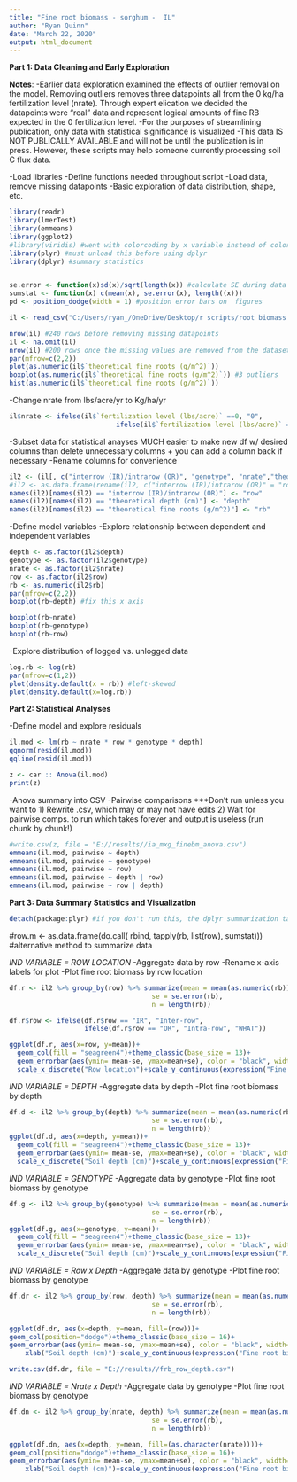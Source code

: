 ```yaml
---
title: "Fine root biomass - sorghum -  IL"
author: "Ryan Quinn"
date: "March 22, 2020"
output: html_document
---
```


**Part 1: Data Cleaning and Early Exploration**

**Notes**: 
  -Earlier data exploration examined the effects of outlier removal on the model. Removing outliers removes three datapoints all from the 0 kg/ha fertilization level (nrate). Through expert elication we decided the datapoints were "real" data and represent logical amounts of fine RB expected in the 0 fertilization level.
  -For the purposes of streamlining publication, only data with statistical significance is visualized 
  -This data IS NOT PUBLICALLY AVAILABLE and will not be until the publication is in press. However, these scripts may help someone currently processing soil C flux data. 

-Load libraries
-Define functions needed throughout script
-Load data, remove missing datapoints
-Basic exploration of data distribution, shape, etc. 
```r
library(readr)
library(lmerTest)
library(emmeans)
library(ggplot2) 
#library(viridis) #went with colorcoding by x variable instead of colorblind friendly for presentation b/c nobody on committee colorblind
library(plyr) #must unload this before using dplyr
library(dplyr) #summary statistics 


se.error <- function(x)sd(x)/sqrt(length(x)) #calculate SE during data aggregation 
sumstat <- function(x) c(mean(x), se.error(x), length((x)))
pd <- position_dodge(width = 1) #position error bars on  figures

il <- read_csv("C:/Users/ryan_/OneDrive/Desktop/r scripts/root biomass - 11082020/il_sorghum2018_root biomass.csv") 

nrow(il) #240 rows before removing missing datapoints
il <- na.omit(il)
nrow(il) #200 rows once the missing values are removed from the dataset (the "missing data" is not actually missing but was never collected purposefully for a variety of reasons specific to the experiment, and/or the data collected was not accurately labels (no plot #, etc.)).
par(mfrow=c(2,2))
plot(as.numeric(il$`theoretical fine roots (g/m^2)`))
boxplot(as.numeric(il$`theoretical fine roots (g/m^2)`)) #3 outliers 
hist(as.numeric(il$`theoretical fine roots (g/m^2)`))
```

-Change nrate from lbs/acre/yr to Kg/ha/yr
```r
il$nrate <- ifelse(il$`fertilization level (lbs/acre)` ==0, "0", 
                           ifelse(il$`fertilization level (lbs/acre)` ==150, "168", "WHAT"))
```

-Subset data for statistical anayses 
    MUCH easier to make new df w/ desired columns than delete unnecessary columns + you can add a column back if necessary
-Rename columns for convenience 
```r
il2 <- (il[, c("interrow (IR)/intrarow (OR)", "genotype", "nrate","theoretical depth (cm)", "theoretical fine roots (g/m^2)")])
#il2 <- as.data.frame(rename(il2, c("interrow (IR)/intrarow (OR)" = "row", "nrate" = "nrate", "theoretical fine roots (g/m^2)" = "rb", "theoretical depth (cm)" = "depth", "genotype" = "genotype")))
names(il2)[names(il2) == "interrow (IR)/intrarow (OR)"] <- "row" 
names(il2)[names(il2) == "theoretical depth (cm)"] <- "depth"  
names(il2)[names(il2) == "theoretical fine roots (g/m^2)"] <- "rb"  

```


-Define model variables
-Explore relationship between dependent and independent variables
```r
depth <- as.factor(il2$depth)
genotype <- as.factor(il2$genotype)
nrate <- as.factor(il2$nrate)
row <- as.factor(il2$row)
rb <- as.numeric(il2$rb)
par(mfrow=c(2,2))
boxplot(rb~depth) #fix this x axis

boxplot(rb~nrate) 
boxplot(rb~genotype) 
boxplot(rb~row)
```

-Explore distribution of logged vs. unlogged data
```r
log.rb <- log(rb)
par(mfrow=c(1,2))
plot(density.default(x = rb)) #left-skewed 
plot(density.default(x=log.rb))  
```

**Part 2: Statistical Analyses**


-Define model and explore residuals
```r
il.mod <- lm(rb ~ nrate * row * genotype * depth) 
qqnorm(resid(il.mod)) 
qqline(resid(il.mod)) 
```

```r
z <- car :: Anova(il.mod)
print(z)
```

-Anova summary into CSV
-Pairwise comparisons 
***Don't run unless you want to 
  1) Rewrite .csv, which may or may not have edits
  2) Wait for pairwise comps. to run which takes forever and output is useless (run chunk by chunk!)
  
```r
#write.csv(z, file = "E://results//ia_mxg_finebm_anova.csv")
emmeans(il.mod, pairwise ~ depth) 
emmeans(il.mod, pairwise ~ genotype) 
emmeans(il.mod, pairwise ~ row) 
emmeans(il.mod, pairwise ~ depth | row) 
emmeans(il.mod, pairwise ~ row | depth)
```

**Part 3: Data Summary Statistics and Visualization**
                                                
```r
detach(package:plyr) #if you don't run this, the dplyr summarization tables don't group
```                              
#row.m <- as.data.frame(do.call( rbind, tapply(rb, list(row), sumstat))) #alternative method to summarize data 

*IND VARIABLE = ROW LOCATION*
-Aggregate data by row
-Rename x-axis labels for plot
-Plot fine root biomass by row location
```r
df.r <- il2 %>% group_by(row) %>% summarize(mean = mean(as.numeric(rb)), 
                                    se = se.error(rb), 
                                    n = length(rb))

df.r$row <- ifelse(df.r$row == "IR", "Inter-row",
                   ifelse(df.r$row == "OR", "Intra-row", "WHAT"))

ggplot(df.r, aes(x=row, y=mean))+
  geom_col(fill = "seagreen4")+theme_classic(base_size = 13)+
  geom_errorbar(aes(ymin= mean-se, ymax=mean+se), color = "black", width=.2)+
  scale_x_discrete("Row location")+scale_y_continuous(expression("Fine root biomass "(g~m^2)), breaks=seq(0,40,10), limits = c(0,40), expand = c(0,0))
```

*IND VARIABLE = DEPTH*
-Aggregate data by depth
-Plot fine root biomass by depth
```r
df.d <- il2 %>% group_by(depth) %>% summarize(mean = mean(as.numeric(rb)), 
                                    se = se.error(rb), 
                                    n = length(rb))
ggplot(df.d, aes(x=depth, y=mean))+
  geom_col(fill = "seagreen4")+theme_classic(base_size = 13)+
  geom_errorbar(aes(ymin= mean-se, ymax=mean+se), color = "black", width=.2)+
  scale_x_discrete("Soil depth (cm)")+scale_y_continuous(expression("Fine root biomass "(g~m^2)), breaks=seq(0,80,10), limits = c(0,80), expand = c(0,0))
```

*IND VARIABLE = GENOTYPE*
-Aggregate data by genotype
-Plot fine root biomass by genotype
```r
df.g <- il2 %>% group_by(genotype) %>% summarize(mean = mean(as.numeric(rb)), 
                                    se = se.error(rb), 
                                    n = length(rb))
ggplot(df.g, aes(x=genotype, y=mean))+
  geom_col(fill = "seagreen4")+theme_classic(base_size = 13)+
  geom_errorbar(aes(ymin= mean-se, ymax=mean+se), color = "black", width=.2)+
  scale_x_discrete("Soil depth (cm)")+scale_y_continuous(expression("Fine root biomass "(g~m^2)), breaks=seq(0,40,10), limits = c(0,40), expand = c(0,0))
```

*IND VARIABLE = Row x Depth*
-Aggregate data by genotype
-Plot fine root biomass by genotype
```r
df.dr <- il2 %>% group_by(row, depth) %>% summarize(mean = mean(as.numeric(rb)), 
                                    se = se.error(rb), 
                                    n = length(rb))

ggplot(df.dr, aes(x=depth, y=mean, fill=(row)))+
geom_col(position="dodge")+theme_classic(base_size = 16)+
geom_errorbar(aes(ymin= mean-se, ymax=mean+se), color = "black", width=.4, position = pd)+
    xlab("Soil depth (cm)")+scale_y_continuous(expression("Fine root biomass "~(g~m^-2)), breaks=seq(0,500,20), expand = c(0,0))+theme(legend.justification = "top")+theme(legend.background = element_rect(linetype = 1, size = 0.5, colour = 1))+scale_fill_manual(values = c("seagreen1","seagreen4"),"Row location")

write.csv(df.dr, file = "E://results//frb_row_depth.csv")

```

*IND VARIABLE = Nrate x Depth*
-Aggregate data by genotype
-Plot fine root biomass by genotype
```r
df.dn <- il2 %>% group_by(nrate, depth) %>% summarize(mean = mean(as.numeric(rb)), 
                                    se = se.error(rb), 
                                    n = length(rb))

ggplot(df.dn, aes(x=depth, y=mean, fill=(as.character(nrate))))+
geom_col(position="dodge")+theme_classic(base_size = 16)+
geom_errorbar(aes(ymin= mean-se, ymax=mean+se), color = "black", width=.4, position = pd)+
    xlab("Soil depth (cm)")+scale_y_continuous(expression("Fine root biomass "~(g~m^-2)), breaks=seq(0,500,20), expand = c(0,0))+theme(legend.justification = "top")+theme(legend.background = element_rect(linetype = 1, size = 0.5, colour = 1))+scale_fill_manual(values = c("seagreen1","seagreen4"),expression("N fertilization level "(~kg~ha^-1)))
```
